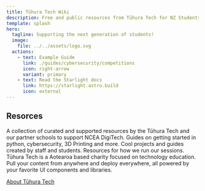 ```yaml
---
title: Tūhura Tech Wiki
description: Free and public resources from Tūhura Tech for NZ Students.
template: splash
hero:
  tagline: Supporting the next generation of students!
  image:
    file: ../../assets/logo.svg
  actions:
    - text: Example Guide
      link: ./guides/cybersecurity/competitions
      icon: right-arrow
      variant: primary
    - text: Read the Starlight docs
      link: https://starlight.astro.build
      icon: external
---
```



## Resorces

<CardGrid stagger>
  <Card title="NCEA Content" icon="open-book">
    A collection of curated and supported resources by the Tūhura Tech and our
    partner schools to support NCEA DigiTech.
  </Card>
  <Card title="Programming Guides" icon="add-document">
    Guides on getting started in python, cybersecurity, 3D Printing and more.
  </Card>
  <Card title="Projects" icon="setting">
    Cool projects and guides created by staff and students.
  </Card>
  <Card title="Tūhura Tech Resources" icon="open-book">
    Resources for how we run our sessions.
  </Card>
</CardGrid>

<AboutTuhura title="Brought to you by">
Tūhura Tech is a Aotearoa based charity focused on technology education.
Pull your content from anywhere and deploy everywhere, all powered by your favorite UI components and libraries.

[About Tūhura Tech](https://tuhuratech.org.nz/)

</AboutTuhura>
